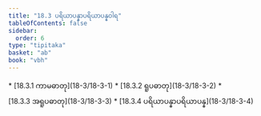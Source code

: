 ```yaml
---
title: "18.3 ပရိယာပန္နာပရိယာပန္နဝါရ"
tableOfContents: false
sidebar:
  order: 6
type: "tipitaka"
basket: "ab"
book: "vbh"
---
```



<DynamicBreadcrumb />



<TableOfContents book="vbh" section="18.3">
* [18.3.1 ကာမဓာတု](18-3/18-3-1)
* [18.3.2 ရူပဓာတု](18-3/18-3-2)
* [18.3.3 အရူပဓာတု](18-3/18-3-3)
* [18.3.4 ပရိယာပန္နာပရိယာပန္န](18-3/18-3-4)
</TableOfContents>